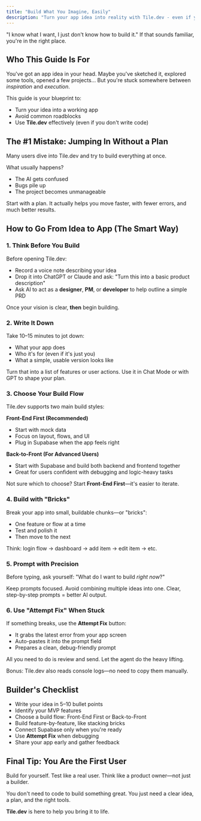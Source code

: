 ```yaml
---
title: "Build What You Imagine, Easily"
description: "Turn your app idea into reality with Tile.dev - even if you don't write code"
---
```


"I know what I want, I just don't know how to build it." If that sounds familiar, you're in the right place.

## Who This Guide Is For

You've got an app idea in your head. Maybe you've sketched it, explored some tools, opened a few projects… But you're stuck somewhere between *inspiration* and *execution*.

This guide is your blueprint to:
* Turn your idea into a working app
* Avoid common roadblocks
* Use **Tile.dev** effectively (even if you don't write code)

## The #1 Mistake: Jumping In Without a Plan

Many users dive into Tile.dev and try to build everything at once.

What usually happens?
* The AI gets confused
* Bugs pile up
* The project becomes unmanageable

Start with a plan. It actually helps you move faster, with fewer errors, and much better results.

## How to Go From Idea to App (The Smart Way)

### 1. Think Before You Build

Before opening Tile.dev:
* Record a voice note describing your idea
* Drop it into ChatGPT or Claude and ask: "Turn this into a basic product description"
* Ask AI to act as a **designer**, **PM**, or **developer** to help outline a simple PRD

Once your vision is clear, **then** begin building.

### 2. Write It Down

Take 10–15 minutes to jot down:
* What your app does
* Who it's for (even if it's just you)
* What a simple, usable version looks like

Turn that into a list of features or user actions. Use it in Chat Mode or with GPT to shape your plan.

### 3. Choose Your Build Flow

Tile.dev supports two main build styles:

**Front-End First (Recommended)**
* Start with mock data
* Focus on layout, flows, and UI
* Plug in Supabase when the app feels right

**Back-to-Front (For Advanced Users)**
* Start with Supabase and build both backend and frontend together
* Great for users confident with debugging and logic-heavy tasks

Not sure which to choose? Start **Front-End First**—it's easier to iterate.

### 4. Build with "Bricks"

Break your app into small, buildable chunks—or "bricks":
* One feature or flow at a time
* Test and polish it
* Then move to the next

Think: login flow → dashboard → add item → edit item → etc.

### 5. Prompt with Precision

Before typing, ask yourself:
"What do I want to build *right now*?"

Keep prompts focused. Avoid combining multiple ideas into one. Clear, step-by-step prompts = better AI output.

### 6. Use "Attempt Fix" When Stuck

If something breaks, use the **Attempt Fix** button:
* It grabs the latest error from your app screen
* Auto-pastes it into the prompt field
* Prepares a clean, debug-friendly prompt

All you need to do is review and send. Let the agent do the heavy lifting.

Bonus: Tile.dev also reads console logs—no need to copy them manually.

## Builder's Checklist

* Write your idea in 5–10 bullet points
* Identify your MVP features
* Choose a build flow: Front-End First or Back-to-Front
* Build feature-by-feature, like stacking bricks
* Connect Supabase only when you're ready
* Use **Attempt Fix** when debugging
* Share your app early and gather feedback

## Final Tip: You Are the First User

Build for yourself. Test like a real user. Think like a product owner—not just a builder.

You don't need to code to build something great. You just need a clear idea, a plan, and the right tools.

**Tile.dev** is here to help you bring it to life.